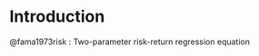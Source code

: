 # Introduction


@fama1973risk : Two-parameter risk-return regression equation

```{=tex}
\begin{equation}
x_{im}  \equiv \frac{\text{total market value of all units of assets}$i$}{\text{total market value of all assets}}
\end{equation} 
```